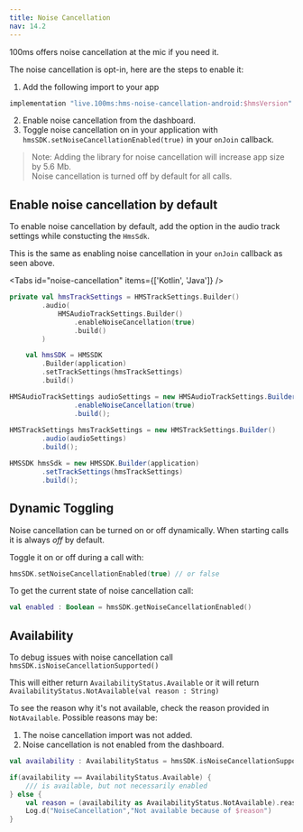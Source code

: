 ```yaml
---
title: Noise Cancellation
nav: 14.2
---
```


100ms offers noise cancellation at the mic if you need it.

The noise cancellation is opt-in, here are the steps to enable it:
1. Add the following import to your app 
```kotlin 
implementation "live.100ms:hms-noise-cancellation-android:$hmsVersion"
```
2. Enable noise cancellation from the dashboard.
3. Toggle noise cancellation on in your application with `hmsSDK.setNoiseCancellationEnabled(true)` in your `onJoin` callback.

> Note: Adding the library for noise cancellation will increase app size by 5.6 Mb.  
Noise cancellation is turned off by default for all calls.

## Enable noise cancellation by default
To enable noise cancellation by default, add the option in the audio track settings while constucting the `HmsSdk`.

This is the same as enabling noise cancellation in your `onJoin` callback as seen above.

<Tabs id="noise-cancellation" items={['Kotlin', 'Java']} />

<Tab id='noise-cancellation-0'>

```kotlin
private val hmsTrackSettings = HMSTrackSettings.Builder()
        .audio(
            HMSAudioTrackSettings.Builder()
                .enableNoiseCancellation(true)
                .build()
        )

    val hmsSDK = HMSSDK
        .Builder(application)
        .setTrackSettings(hmsTrackSettings)
        .build()
```

</Tab>

<Tab id='noise-cancellation-1'>

```java
HMSAudioTrackSettings audioSettings = new HMSAudioTrackSettings.Builder()
                .enableNoiseCancellation(true)
                .build();
                
HMSTrackSettings hmsTrackSettings = new HMSTrackSettings.Builder()
        .audio(audioSettings)
        .build();

HMSSDK hmsSdk = new HMSSDK.Builder(application)
        .setTrackSettings(hmsTrackSettings)
        .build();
```

</Tab>

## Dynamic Toggling
Noise cancellation can be turned on or off dynamically. When starting calls it is always *off* by default.

Toggle it on or off during a call with:
```kotlin
hmsSDK.setNoiseCancellationEnabled(true) // or false
```

To get the current state of noise cancellation call:
```kotlin
val enabled : Boolean = hmsSDK.getNoiseCancellationEnabled()
```

## Availability
To debug issues with noise cancellation call `hmsSDK.isNoiseCancellationSupported()`

This will either return `AvailabilityStatus.Available` or it will return `AvailabilityStatus.NotAvailable(val reason : String)`

To see the reason why it's not available, check the reason provided in `NotAvailable`.
Possible reasons may be:
1. The noise cancellation import was not added.
2. Noise cancellation is not enabled from the dashboard.

```kotlin
val availability : AvailabilityStatus = hmsSDK.isNoiseCancellationSupported()

if(availability == AvailabilityStatus.Available) {
    /// is available, but not necessarily enabled
} else {
    val reason = (availability as AvailabilityStatus.NotAvailable).reason
    Log.d("NoiseCancellation","Not available because of $reason")
}

```

